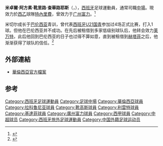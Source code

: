 {{NoteTA |G1=football |G2=laliga
|T=zh-cn:米切尔·埃雷罗;zh-hk:米卓爾·靴里路;
|1=zh-cn:米切尔;zh-hk:米卓爾;
|2=zh-cn:阿方索;zh-hk:阿方素;
|3=zh-cn:埃雷罗;zh-hk:靴里路;
|4=zh-cn:雅瓦卢瓦;zh-hk:查華路耶斯;
}}
{{Spanish name|靴里路|查華路耶斯}}
{{Infobox football biography
| playername = 米卓爾<br/>{{lang|es|Míchel}}
| image = Miguel Alfonso Herrero.jpg
| caption =
| fullname = Miguel Alfonso Herrero Javaloyas
| dateofbirth = {{birth date and age|1988|7|29|df=y}}
| cityofbirth = [[華倫西亞自治區|華倫西亞自治區]][[華倫西亞省|華倫西亞省]][[布尔哈索特|布尔哈索特]]
| countryofbirth = [[西班牙|西班牙]]
| height = {{height|m=1.81}}
| position = [[中場|中場]]
| currentclub = [[特內里費體育會|特內里費]]
| clubnumber = -
| youthyears1 = | youthclubs1 = {{link-es|Burjassot CF|Burjassot Club de Futbol}}
| years1 = 2006–2007 | clubs1 = {{link-es|Burjassot CF|Burjassot Club de Futbol}} | caps1 = 38 | goals1 = 7
| years2 = 2007–2010 | clubs2 = [[華倫西亞馬斯泰拿隊|華倫西亞馬斯泰拿隊]] | caps2 = 75 | goals2 = 27
| years3 = 2009–2010 | clubs3 = [[華倫西亞足球會|華倫西亞]] | caps3 = 16 | goals3 = 0
| years4 = 2010–2011 | clubs4 = → [[拉科鲁尼亚足球俱乐部|拉科魯尼亞]]（租借） | caps4 = 8 | goals4 = 0
| years5 = 2011–2012 | clubs5 = → [[靴高斯足球會|靴高斯]]（租借） | caps5 = 38 | goals5 = 13
| years6 = 2012–2013 | clubs6 = [[利雲特足球會|利雲特]] | caps6 = 37 | goals6 = 5
| years7 = 2013–2014 | clubs7 = [[華倫西亞足球會|華倫西亞]] | caps7 = 13 | goals7 = 0
| years8 = 2014 | clubs8 = → [[赫塔費足球俱樂部|赫塔費]]（租借） | caps8 = 12 | goals8 = 1
| years9 = 2015–2016 | clubs9 = [[广州富力足球俱乐部|广州富力]] | caps9 = 25 | goals9 = 4
| years10 = 2016 | clubs10 = → [[皇家奥维耶多|奧維多]]（租借） | caps10 = 18 | goals10 = 0
| years11 = 2016–2021 | clubs11 = [[皇家巴利亞多利德足球俱樂部|華拉度列]] | caps11 = 158 | goals11 = 12
| years12 = 2021– | clubs12 = [[特內里費體育會|特內里費]] | caps12 = 0 | goals12 = 0
| nationalyears1 = 2009 | nationalteam1 = [[西班牙21歲以下國家足球隊|西班牙U21]] | nationalcaps1 = 4 | nationalgoals1 = 1
| pcupdate = 2021年7月18日
| ntupdate = 2013年7月2日
}}
'''米卓爾·阿方素·靴里路·查華路耶斯'''（{{lang-es|'''Miguel Alfonso Herrero Javaloyas'''}}，{{bd|1988年|7月29日|catIdx=Bernat, Juan}}），[[西班牙|西班牙]]足球運動員，通常司職[[中場|中場]]。現效力於[[西乙|西乙]]球隊[[特內里費體育會|特內里費]]，曾效力于[[广州富力足球俱乐部|广州富力]]。<ref>{{cite news |title=关于新赛季广州富力主教练及外援的公告 |url=http://www.gzrffc.com.cn/news/newsshow_712.htm |publisher=富力足球俱乐部 |date=2014-12-18 |accessdate=2015-02-11 |deadurl=yes |archiveurl=https://web.archive.org/web/20141218091111/http://www.gzrffc.com.cn/news/newsshow_712.htm |archivedate=2014-12-18 }}</ref>

米切尔成长于[[巴伦西亚足球俱乐部|巴伦西亚]]青训，曾代表[[西班牙21歲以下國家足球隊|西班牙U21国青]]参加过4场正式比赛，打入1球。但他在巴伦西亚并不成功。在先后被租借到多家低级别球队后，他转会效力[[萊萬特足球俱樂部|莱万特]]，此后他回到巴伦西亚的日子也过得不算如意，直到被租借到[[赫塔費足球俱樂部|赫塔菲]]之后，他渐渐获得了球队的信任。<ref>{{cite news |title=富力宣布西甲主帅孔特拉掌印 签前西国青球员 |url=http://sports.sina.com.cn/j/2014-12-18/09297451223.shtml |publisher=新浪体育 |date=2014年12月18日 |accessdate=2015-02-11 }}</ref>

==外部連結==
*[http://www.valenciacf.com/contenidos/ElEquipo/Jugadores/Valencia/Michel.html?__locale=fr 華倫西亞官方檔案]{{dead link|date=2018年4月 |bot=InternetArchiveBot |fix-attempted=yes }} {{es icon}}

== 参考 ==
{{reflist}}

{{2015年中超分类名单广州富力}}

{{DEFAULTSORT:Miguel Alfonso Herrero Javaloyas}}
[[Category:西班牙足球運動員|Category:西班牙足球運動員]]
[[Category:足球中場|Category:足球中場]]
[[Category:華倫西亞球員|Category:華倫西亞球員]]
[[Category:拉科鲁尼亚球員|Category:拉科鲁尼亚球員]]
[[Category:靴高斯球員|Category:靴高斯球員]]
[[Category:利雲特球員|Category:利雲特球員]]
[[Category:基達菲球員|Category:基達菲球員]]
[[Category:廣州富力球員|Category:廣州富力球員]]
[[Category:西甲球員|Category:西甲球員]]
[[Category:中超球员|Category:中超球员]]
[[Category:西班牙旅外足球運動員|Category:西班牙旅外足球運動員]]
[[Category:中国外籍足球运动员|Category:中国外籍足球运动员]]
